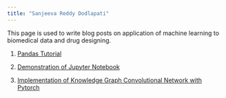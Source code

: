 ```yaml
---
title: "Sanjeeva Reddy Dodlapati"
---
```


This page is used to write blog posts on application of machine learning to biomedical data and drug designing.

1. [Pandas Tutorial](about.qmd)

1. [Demonstration of Jupyter Notebook](hello.html)

1. [Implementation of Knowledge Graph Convolutional Network with Pytorch](KGCN.html)
